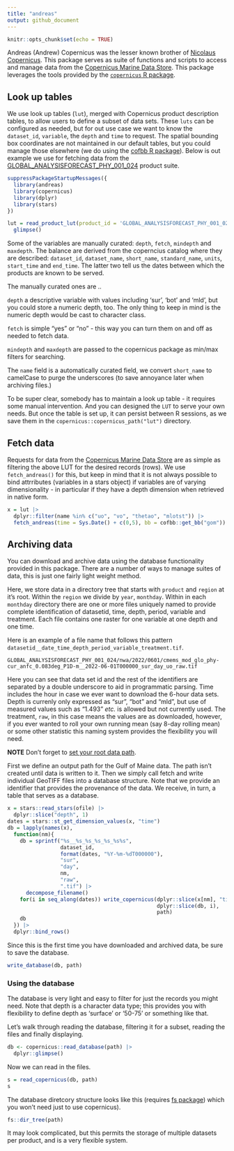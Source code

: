 ```yaml
---
title: "andreas"
output: github_document
---
```


```r
knitr::opts_chunk$set(echo = TRUE)
```

Andreas (Andrew) Copernicus was the lesser known brother of [Nicolaus Copernicus](https://en.wikipedia.org/wiki/Nicolaus_Copernicus).  This package serves as suite of functions and scripts to access and manage data from the [Copernicus Marine Data Store](https://data.marine.copernicus.eu/products).  This package leverages the tools provided by the [`copernicus` R package](https://github.com/BigelowLab/copernicus).


## Look up tables

We use look up tables (`lut`), merged with Copernicus product description tables, to allow users to define a subset of data sets.  These `luts` can be configured as needed, but for out use case we want to know the `dataset_id`, `variable`, the `depth` and `time` to request.  The spatial bounding box coordinates are not maintained in our default tables, but you could manage those elsewhere (we do using the [cofbb R package](https://github.com/BigelowLab/cofbb)).  Below is out example we use for fetching data from the [GLOBAL_ANALYSISFORECAST_PHY_001_024](https://data.marine.copernicus.eu/product/GLOBAL_ANALYSISFORECAST_PHY_001_024/description) product suite.

```r
suppressPackageStartupMessages({
  library(andreas)
  library(copernicus)
  library(dplyr)
  library(stars)
})

lut = read_product_lut(product_id = 'GLOBAL_ANALYSISFORECAST_PHY_001_024') |>
  glimpse()
```

Some of the variables are manually curated: `depth`, `fetch`, `mindepth` and `maxdepth`. The balance are derived from the coperncius catalog where they are described: `dataset_id`, `dataset_name`, `short_name`, `standard_name`, `units`, `start_time` and `end_time`.  The latter two tell us the dates between which the products are known to be served.

The manually curated ones are ..

`depth` a descriptive variable with values including 'sur', 'bot' and 'mld', but you could store a numeric depth, too.  The only thing to keep in mind is the numeric depth would be cast to character class.  

`fetch` is simple "yes" or "no" - this way you can turn them on and off as needed to fetch data.

`mindepth` and `maxdepth` are passed to the copernicus package as min/max filters for searching.

The `name` field is a automatically curated field, we convert `short_name` to camelCase to purge the underscores (to save annoyance later when archiving files.)

To be super clear, somebody has to maintain a look up table - it requires some manual intervention. And you can designed the `LUT` to serve your own needs. But once the table is set up, it can persist between R sessions, as we save them in the `copernicus::copernicus_path("lut")` directory.


## Fetch data

Requests for data from the [Copernicus Marine Data Store](https://data.marine.copernicus.eu/products) are as simple as filtering the above LUT for the desired records (rows).  We use `fetch_andreas()` for this, but keep in mind that it is not always possible to bind attrributes (variables in a stars object) if variables are of varying dimensionality - in particular if they have a depth dimension when retrieved in native form.  

```r
x = lut |>
  dplyr::filter(name %in% c("uo", "vo", "thetao", "mlotst")) |>
  fetch_andreas(time = Sys.Date() + c(0,5), bb = cofbb::get_bb("gom"))
```
## Archiving data

You can download and archive data using the database functionality provided in this package.  There are a number of ways to manage suites of data, this is just one fairly light weight method.

Here, we store data in a directory tree that starts with `product` and `region` at it's root. Within the `region` we divide by `year`, `monthday`.  Within in each `monthday` directory there are one or more files uniquely named to provide complete identification of datasetid, time, depth, period, variable and treatment. Each file contains one raster for one variable at one depth and one time.   

Here is an example of a file name that follows this pattern `datasetid__date_time_depth_period_variable_treatment.tif`.
```
GLOBAL_ANALYSISFORECAST_PHY_001_024/nwa/2022/0601/cmems_mod_glo_phy-cur_anfc_0.083deg_P1D-m__2022-06-01T000000_sur_day_uo_raw.tif
```

Here you can see that data set id and the rest of the identifiers are separated by a double underscore to aid in programmatic parsing.  Time includes the hour in case we ever want to download the 6-hour data sets.  Depth is currenly only expressed as "sur", "bot" and "mld", but use of measured values such as "1.493" *etc.* is allowed but not currently used. The treatment, `raw`, in this case means the values are as downloaded, however, if you ever wanted to roll your own running mean (say 8-day rolling mean) or some other statistic this naming system provides the flexibility you will need.

**NOTE** Don't forget to [set your root data path](#Configure-data-path).

First we define an output path for the Gulf of Maine data.  The path isn't created until data is written to it.  Then we simply call fetch and write individual GeoTIFF files into a database structure.  Note that we provide an identifier that provides the provenance of the data.  We receive, in turn, a table that serves as a database.



```r
x = stars::read_stars(ofile) |>
  dplyr::slice("depth", 1)
dates = stars::st_get_dimension_values(x, "time")
db = lapply(names(x),
  function(nm){
    db = sprintf("%s__%s_%s_%s_%s_%s%s",
                 dataset_id,
                 format(dates, "%Y-%m-%dT000000"),
                 "sur", 
                 "day",
                 nm,
                 "raw",
                 ".tif") |>
      decompose_filename()
    for(i in seq_along(dates)) write_copernicus(dplyr::slice(x[nm], "time", i), 
                                                dplyr::slice(db, i),
                                                path)
    db
  }) |>
  dplyr::bind_rows()
```

Since this is the first time you have downloaded and archived data, be sure to save the database.

```r
write_database(db, path)
```

### Using the database

The database is very light and easy to filter for just the records you might need. Note that depth is a character data type; this provides you with flexibility to define depth as 'surface' or '50-75' or something like that.

Let's walk through reading the database, filtering it for a subset, reading the files and finally displaying.

```r
db <- copernicus::read_database(path) |>
  dplyr::glimpse()
```

Now we can read in the files.

```r
s = read_copernicus(db, path)
s
```

The database diretcory structure looks like this (requires [fs package](https://CRAN.R-project.org/package=fs)) which you won't need just to use copernicus).

```r
fs::dir_tree(path)
```

It may look complicated, but this permits the storage of multiple datasets per product, and is a very flexible system.